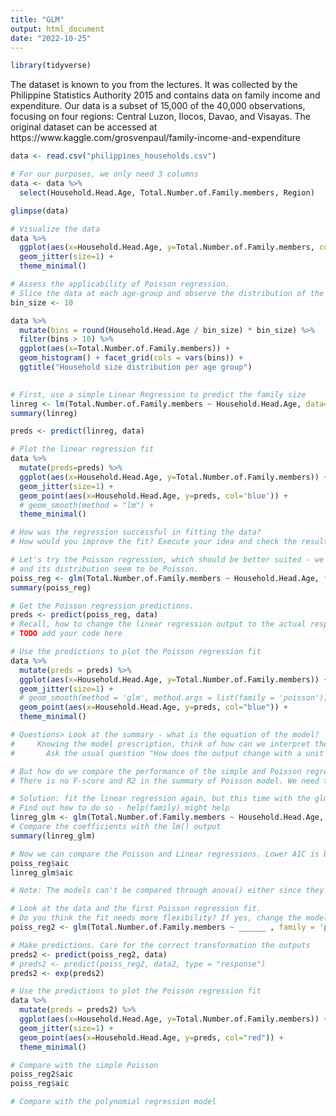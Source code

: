 ```yaml
---
title: "GLM"
output: html_document
date: "2022-10-25"
---
```


```r
library(tidyverse)
```

The dataset is known to you from the lectures. It was collected by the Philippine Statistics Authority 2015 and contains data on family income and expenditure.
Our data is a subset of 15,000 of the 40,000 observations, focusing on four regions: Central Luzon, Ilocos, Davao, and Visayas. The original dataset can be accessed at  https://www.kaggle.com/grosvenpaul/family-income-and-expenditure

```r
data <- read.csv("philippines_households.csv")

# For our purposes, we only need 3 columns
data <- data %>%
  select(Household.Head.Age, Total.Number.of.Family.members, Region)

glimpse(data)
```

```r
# Visualize the data
data %>% 
  ggplot(aes(x=Household.Head.Age, y=Total.Number.of.Family.members, col=Region)) + 
  geom_jitter(size=1) + 
  theme_minimal()
```
```r
# Assess the applicability of Poisson regression. 
# Slice the data at each age-group and observe the distribution of the count response
bin_size <- 10

data %>%
  mutate(bins = round(Household.Head.Age / bin_size) * bin_size) %>% 
  filter(bins > 10) %>%
  ggplot(aes(x=Total.Number.of.Family.members)) +
  geom_histogram() + facet_grid(cols = vars(bins)) +
  ggtitle("Household size distribution per age group")
  
```

```r
# First, use a simple Linear Regression to predict the family size
linreg <- lm(Total.Number.of.Family.members ~ Household.Head.Age, data=data)
summary(linreg)

preds <- predict(linreg, data)

# Plot the linear regression fit
data %>% 
  mutate(preds=preds) %>%
  ggplot(aes(x=Household.Head.Age, y=Total.Number.of.Family.members)) + 
  geom_jitter(size=1) + 
  geom_point(aes(x=Household.Head.Age, y=preds, col='blue')) +
  # geom_smooth(method = "lm") +
  theme_minimal()

# How was the regression successful in fitting the data?
# How would you improve the fit? Execute your idea and check the result both graphically and numerically 
```

```r
# Let's try the Poisson regression, which should be better suited - we have count data
# and its distribution seem to be Poisson. 
poiss_reg <- glm(Total.Number.of.Family.members ~ Household.Head.Age, family = 'poisson', data=data)
summary(poiss_reg)

# Get the Poisson regression predictions. 
preds <- predict(poiss_reg, data)
# Recall, how to change the linear regression output to the actual response
# TODO add your code here

# Use the predictions to plot the Poisson regression fit
data %>% 
  mutate(preds = preds) %>%
  ggplot(aes(x=Household.Head.Age, y=Total.Number.of.Family.members)) + 
  geom_jitter(size=1) + 
  # geom_smooth(method = 'glm', method.args = list(family = 'poisson')) +
  geom_point(aes(x=Household.Head.Age, y=preds, col="blue")) +
  theme_minimal()

# Questions> Look at the summary - what is the equation of the model?
#     Knowing the model prescription, think of how can we interpret the coefficients
#       Ask the usual question "How does the output change with a unit increase of the predictor?"
```


```r
# But how do we compare the performance of the simple and Poisson regression?
# There is no F-score and R2 in the summary of Poisson model. We need to find a common ground!

# Solution: fit the linear regression again, but this time with the glm() function
# Find out how to do so - help(family) might help
linreg_glm <- glm(Total.Number.of.Family.members ~ Household.Head.Age, family = ______, data=data)
# Compare the coefficients with the lm() output 
summary(linreg_glm)

# Now we can compare the Poisson and Linear regressions. Lower AIC is better.
poiss_reg$aic
linreg_glm$aic

# Note: The models can't be compared through anova() either since they are not nested
```

```r
# Look at the data and the first Poisson regression fit.
# Do you think the fit needs more flexibility? If yes, change the model and verify it improved the fit
poiss_reg2 <- glm(Total.Number.of.Family.members ~ ______ , family = 'poisson', data=data)

# Make predictions. Care for the correct transformation the outputs
preds2 <- predict(poiss_reg2, data)
# preds2 <- predict(poiss_reg2, data2, type = "response")
preds2 <- exp(preds2)

# Use the predictions to plot the Poisson regression fit
data %>% 
  mutate(preds = preds2) %>%
  ggplot(aes(x=Household.Head.Age, y=Total.Number.of.Family.members)) + 
  geom_jitter(size=1) + 
  geom_point(aes(x=Household.Head.Age, y=preds, col="red")) +
  theme_minimal()

# Compare with the simple Poisson
poiss_reg2$aic
poiss_reg$aic

# Compare with the polynomial regression model
```